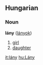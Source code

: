 ==Hungarian==
===Noun===
'''lány''' ([[lányok]])

# [[girl]]
# [[daughter]]

[[it:lány]]
[[hu:Lány]]
